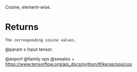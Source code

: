 Cosine, element-wise.

# Returns
    The corresponding cosine values.

@param x Input tensor.

@export
@family ops
@seealso
+ <https://www.tensorflow.org/api_docs/python/tf/keras/ops/cos>
